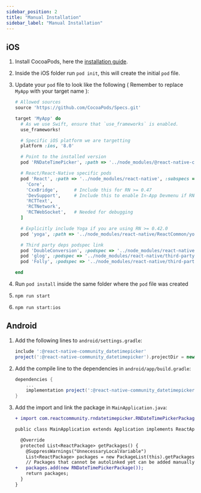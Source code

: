 ```yaml
---
sidebar_position: 2
title: "Manual Installation"
sidebar_label: "Manual Installation"
---
```


## iOS

1. Install CocoaPods, here the [installation guide](https://guides.cocoapods.org/using/getting-started.html).
2. Inside the iOS folder run `pod init`, this will create the initial `pod` file.
3. Update your `pod` file to look like the following ( Remember to replace `MyApp` with your target name ):

   ```ruby
   # Allowed sources
   source 'https://github.com/CocoaPods/Specs.git'

   target 'MyApp' do
     # As we use Swift, ensure that `use_frameworks` is enabled.
     use_frameworks!

     # Specific iOS platform we are targetting
     platform :ios, '8.0'

     # Point to the installed version
     pod 'RNDateTimePicker', :path => '../node_modules/@react-native-community/datetimepicker/RNDateTimePicker.podspec'

     # React/React-Native specific pods
     pod 'React', :path => '../node_modules/react-native', :subspecs => [
       'Core',
       'CxxBridge',      # Include this for RN >= 0.47
       'DevSupport',     # Include this to enable In-App Devmenu if RN >= 0.43
       'RCTText',
       'RCTNetwork',
       'RCTWebSocket',   # Needed for debugging
     ]

     # Explicitly include Yoga if you are using RN >= 0.42.0
     pod 'yoga', :path => '../node_modules/react-native/ReactCommon/yoga'

     # Third party deps podspec link
     pod 'DoubleConversion', :podspec => '../node_modules/react-native/third-party-podspecs/DoubleConversion.podspec'
     pod 'glog', :podspec => '../node_modules/react-native/third-party-podspecs/glog.podspec'
     pod 'Folly', :podspec => '../node_modules/react-native/third-party-podspecs/Folly.podspec'

   end
   ```

4. Run `pod install` inside the same folder where the `pod` file was created
5. `npm run start`
6. `npm run start:ios`

## Android

1. Add the following lines to `android/settings.gradle`:

   ```gradle
   include ':@react-native-community_datetimepicker'
   project(':@react-native-community_datetimepicker').projectDir = new File(rootProject.projectDir, '../node_modules/@react-native-community/datetimepicker/android')
   ```

2. Add the compile line to the dependencies in `android/app/build.gradle`:

   ```gradle
   dependencies {
       ...
       implementation project(':@react-native-community_datetimepicker')
   }
   ```

3. Add the import and link the package in `MainApplication.java`:

   ```diff
   + import com.reactcommunity.rndatetimepicker.RNDateTimePickerPackage;

   public class MainApplication extends Application implements ReactApplication {

     @Override
     protected List<ReactPackage> getPackages() {
       @SuppressWarnings("UnnecessaryLocalVariable")
       List<ReactPackage> packages = new PackageList(this).getPackages();
       // Packages that cannot be autolinked yet can be added manually here, for example:
   +   packages.add(new RNDateTimePickerPackage());
       return packages;
     }
   }
   ```
